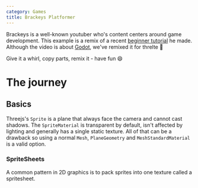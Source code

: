 ```yaml
---
category: Games
title: Brackeys Platformer
---
```


Brackeys is a well-known youtuber who's content centers around game
development. This example is a remix of a recent [beginner
tutorial](https://www.youtube.com/watch?v=LOhfqjmasi0) he made. Although the
video is about [Godot](https://godotengine.org/), we've remixed it for threlte 🎉

Give it a whirl, copy parts, remix it - have fun 😄

<Example path="games/brackeys-platformer" />

# The journey

## Basics

Threejs's `Sprite` is a plane that always face the camera and cannot cast
shadows. The `SpriteMaterial` is transparent by default, isn't affected by
lighting and generally has a single static texture. All of that can be a
drawback so using a normal `Mesh`, `PlaneGeometry` and `MeshStandardMaterial`
is a valid option.

### SpriteSheets

A common pattern in 2D graphics is to pack sprites into one texture called a
spritesheet.
